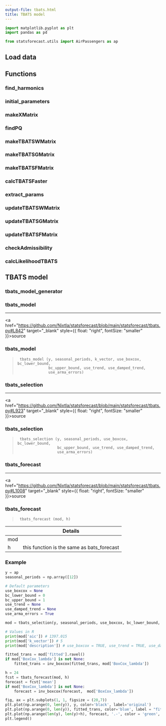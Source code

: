 ```yaml
---
output-file: tbats.html
title: TBATS model
---
```




```python
import matplotlib.pyplot as plt
import pandas as pd

from statsforecast.utils import AirPassengers as ap
```

## Load data

## Functions

### find_harmonics

### initial_parameters

### makeXMatrix

### findPQ

### makeTBATSWMatrix

### makeTBATSGMatrix

### makeTBATSFMatrix

### calcTBATSFaster

### extract_params

### updateTBATSWMatrix

### updateTBATSGMatrix

### updateTBATSFMatrix

### checkAdmissibility

### calcLikelihoodTBATS

## TBATS model

### tbats_model_generator

### tbats_model

------------------------------------------------------------------------

<a
href="https://github.com/Nixtla/statsforecast/blob/main/statsforecast/tbats.py#L842"
target="_blank" style={{ float: "right", fontSize: "smaller" }}>source</a>

### tbats_model

> ``` text
>  tbats_model (y, seasonal_periods, k_vector, use_boxcox, bc_lower_bound,
>               bc_upper_bound, use_trend, use_damped_trend,
>               use_arma_errors)
> ```

### tbats_selection

------------------------------------------------------------------------

<a
href="https://github.com/Nixtla/statsforecast/blob/main/statsforecast/tbats.py#L923"
target="_blank" style={{ float: "right", fontSize: "smaller" }}>source</a>

### tbats_selection

> ``` text
>  tbats_selection (y, seasonal_periods, use_boxcox, bc_lower_bound,
>                   bc_upper_bound, use_trend, use_damped_trend,
>                   use_arma_errors)
> ```

### tbats_forecast

------------------------------------------------------------------------

<a
href="https://github.com/Nixtla/statsforecast/blob/main/statsforecast/tbats.py#L1008"
target="_blank" style={{ float: "right", fontSize: "smaller" }}>source</a>

### tbats_forecast

> ``` text
>  tbats_forecast (mod, h)
> ```

|     | **Details**                                |
|-----|--------------------------------------------|
| mod |                                            |
| h   | this function is the same as bats_forecast |

### Example


```python
y = ap
seasonal_periods = np.array([12])
```


```python
# Default parameters 
use_boxcox = None
bc_lower_bound = 0
bc_upper_bound = 1
use_trend = None
use_damped_trend = None
use_arma_errors = True
```


```python
mod = tbats_selection(y, seasonal_periods, use_boxcox, bc_lower_bound, bc_upper_bound, use_trend, use_damped_trend, use_arma_errors)
```


```python
# Values in R
print(mod['aic']) # 1397.015
print(mod['k_vector']) # 5
print(mod['description']) # use_boxcox = TRUE, use_trend = TRUE, use_damped_trend = FALSE, use_arma_errors = FALSE
```


```python
fitted_trans = mod['fitted'].ravel()
if mod['BoxCox_lambda'] is not None:
    fitted_trans = inv_boxcox(fitted_trans, mod['BoxCox_lambda'])
```


```python
h = 24
fcst = tbats_forecast(mod, h)
forecast = fcst['mean']
if mod['BoxCox_lambda'] is not None:
    forecast = inv_boxcox(forecast,  mod['BoxCox_lambda'])
```


```python
fig, ax = plt.subplots(1, 1, figsize = (20,7))
plt.plot(np.arange(0, len(y)), y, color='black', label='original')
plt.plot(np.arange(0, len(y)), fitted_trans, color='blue', label = "fitted")
plt.plot(np.arange(len(y), len(y)+h), forecast, '.-', color = 'green', label = 'fcst')
plt.legend()
```

